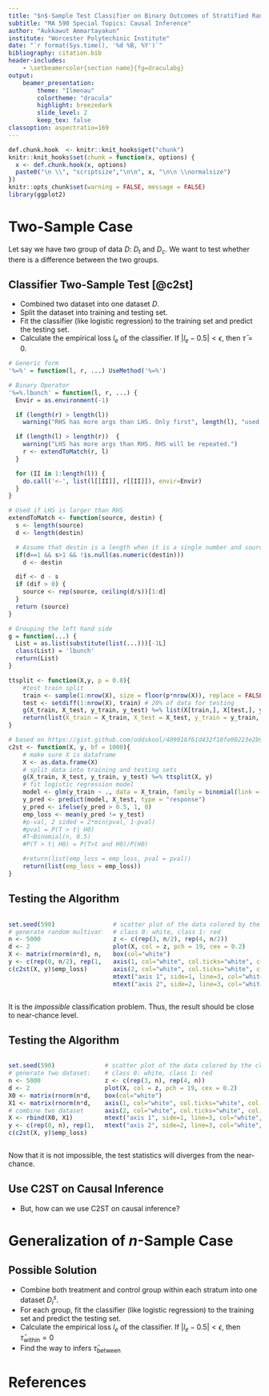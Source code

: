 ```yaml
---
title: "$n$-Sample Test Classifier on Binary Outcomes of Stratified Randomized Experiments"
subtitle: "MA 590 Special Topics: Causal Inference"
author: "Aukkawut Ammartayakun"
institute: "Worcester Polytechinic Institute"
date: "`r format(Sys.time(), '%d %B, %Y')`"
bibliography: citation.bib
header-includes: 
    - \setbeamercolor{section name}{fg=draculabg}
output:   
    beamer_presentation:
        theme: "Ilmenau"
        colortheme: "dracula"
        highlight: breezedark
        slide_level: 2
        keep_tex: false
classoption: aspectratio=169
---
```

```r
def.chunk.hook  <- knitr::knit_hooks$get("chunk")
knitr::knit_hooks$set(chunk = function(x, options) {
  x <- def.chunk.hook(x, options)
  paste0("\n \\", "scriptsize","\n\n", x, "\n\n \\normalsize")
})
knitr::opts_chunk$set(warning = FALSE, message = FALSE) 
library(ggplot2)
```

# Two-Sample Case

Let say we have two group of data $D$: $D_t$ and $D_c$. We want to test whether there is a difference between the two groups. 

## Classifier Two-Sample Test [@c2st]

 - Combined two dataset into one dataset $D$.
 - Split the dataset into training and testing set.
 - Fit the classifier (like logistic regression) to the training set and predict the testing set.
 - Calculate the empirical loss $l_e$ of the classifier. If $|l_e - 0.5| < \epsilon$, then $\bar{\tau} = 0$.

```r
# Generic form
'%=%' = function(l, r, ...) UseMethod('%=%')

# Binary Operator
'%=%.lbunch' = function(l, r, ...) {
  Envir = as.environment(-1)

  if (length(r) > length(l))
    warning("RHS has more args than LHS. Only first", length(l), "used.")

  if (length(l) > length(r))  {
    warning("LHS has more args than RHS. RHS will be repeated.")
    r <- extendToMatch(r, l)
  }

  for (II in 1:length(l)) {
    do.call('<-', list(l[[II]], r[[II]]), envir=Envir)
  }
}

# Used if LHS is larger than RHS
extendToMatch <- function(source, destin) {
  s <- length(source)
  d <- length(destin)

  # Assume that destin is a length when it is a single number and source is not
  if(d==1 && s>1 && !is.null(as.numeric(destin)))
    d <- destin

  dif <- d - s
  if (dif > 0) {
    source <- rep(source, ceiling(d/s))[1:d]
  }
  return (source)
}

# Grouping the left hand side
g = function(...) {
  List = as.list(substitute(list(...)))[-1L]
  class(List) = 'lbunch'
  return(List)
}
```
```r
ttsplit <- function(X,y, p = 0.8){
    #test train split
    train <- sample(1:nrow(X), size = floor(p*nrow(X)), replace = FALSE) # 80% of data for training
    test <- setdiff(1:nrow(X), train) # 20% of data for testing
    g(X_train, X_test, y_train, y_test) %=% list(X[train,], X[test,], y[train], y[test])
    return(list(X_train = X_train, X_test = X_test, y_train = y_train, y_test = y_test))
}
```

```r
# based on https://gist.github.com/oddskool/409018f61d432f10fe00223e2b93cb51
c2st <- function(X, y, bf = 1000){
    # make sure X is dataframe
    X <- as.data.frame(X)
    # split data into training and testing sets
    g(X_train, X_test, y_train, y_test) %=% ttsplit(X, y)
    # fit logistic regression model
    model <- glm(y_train ~ ., data = X_train, family = binomial(link = "logit"))
    y_pred <- predict(model, X_test, type = "response")
    y_pred <- ifelse(y_pred > 0.5, 1, 0)
    emp_loss <- mean(y_pred != y_test)
    #p-val, 2 sided = 2*min(pval, 1-pval)
    #pval = P(T > t| H0)
    #T~Binomial(n, 0.5)
    #P(T > t| H0) = P(T>t and H0)/P(H0)

    #return(list(emp_loss = emp_loss, pval = pval))
    return(list(emp_loss = emp_loss))
}
```

## Testing the Algorithm

::: columns

:::: column
```r
set.seed(590)
# generate random multivariate gaussian data
n <- 5000
d <- 2
X <- matrix(rnorm(n*d), n, d)
y <- c(rep(0, n/2), rep(1, n/2))
c(c2st(X, y)$emp_loss)
```
::::

:::: column
```r
# scatter plot of the data colored by the class 
# class 0: white, class 1: red
z <- c(rep(3, n/2), rep(4, n/2))
plot(X, col = z, pch = 19, cex = 0.2)
box(col="white")
axis(1, col="white", col.ticks="white", col.axis="white", cex.axis=1)
axis(2, col="white", col.ticks="white", col.axis="white", cex.axis=1)
mtext("axis 1", side=1, line=3, col="white", cex=1)
mtext("axis 2", side=2, line=3, col="white", cex=1)
```
::::

:::
```{=latex}
\pause
```
It is the *impossible* classification problem. Thus, the result should be close to near-chance level.

## Testing the Algorithm
::: columns

:::: column
```r
set.seed(590)
# generate two dataset: two gaussians
n <- 5000
d <- 2
X0 <- matrix(rnorm(n*d, 1,0.5), n, d)
X1 <- matrix(rnorm(n*d, -1,0.5), n, d)
# combine two dataset
X <- rbind(X0, X1)
y <- c(rep(0, n), rep(1, n))
c(c2st(X, y)$emp_loss)
```
::::

:::: column
```r
# scatter plot of the data colored by the class 
# class 0: white, class 1: red
z <- c(rep(3, n), rep(4, n))
plot(X, col = z, pch = 19, cex = 0.2)
box(col="white")
axis(1, col="white", col.ticks="white", col.axis="white", cex.axis=1)
axis(2, col="white", col.ticks="white", col.axis="white", cex.axis=1)
mtext("axis 1", side=1, line=3, col="white", cex=1)
mtext("axis 2", side=2, line=3, col="white", cex=1)
```
::::

:::
```{=latex}
\pause
```
Now that it is not impossible, the test statistics will diverges from the near-chance.

## Use C2ST on Causal Inference

* But, how can we use C2ST on causal inference?

# Generalization of $n$-Sample Case

## Possible Solution

 - Combine both treatment and control group within each stratum into one dataset $D^{s}_i$.
 - For each group, fit the classifier (like logistic regression) to the training set and predict the testing set.
 - Calculate the empirical loss $l_e$ of the classifier. If $|l_e - 0.5| < \epsilon$, then $\bar{\tau}_{\text{within}} = 0$
 - Find the way to infers $\bar{\tau}_{\text{between}}$

# References
